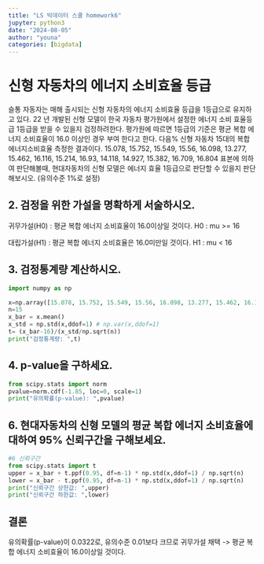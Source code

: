 ```yaml
---
title: "LS 빅데이터 스쿨 homework6"
jupyter: python3
date: "2024-08-05"
author: "youna"
categories: [bigdata] 
---
```

# 신형 자동차의 에너지 소비효율 등급

슬통 자동자는 매해 출시되는 신형 자동차의 에너지 소비효율 등급을 1등급으로 유지하고 있다. 22 년 개발된 신형 모델이 한국 자동차 평가원에서 설정한 에너지 소비 효율등급 1등급을 받을 수 있을지 검정하려한다. 평가원에 따르면 1등급의 기준은 평균 복합 에너지 소비효율이 16.0 이상인 경우 부여 한다고 한다.
다음% 신형 자동차 15대의 복합 에너지소비효율 측정한 결과이다.
15.078, 15.752, 15.549, 15.56, 16.098, 13.277, 15.462, 16.116, 15.214, 16.93, 14.118, 14.927, 15.382, 16.709, 16.804
표본에 의하여 판단해볼때, 현대자동차의 신형 모델은 에너지 효율 1등급으로 판단할 수 있을지 판단해보시오. (유의수준 1%로 설정)

## 2. 검정을 위한 가설을 명확하게 서술하시오.
귀무가설(H0) : 평균 복합 에너지 소비효율이 16.0이상일 것이다.
H0 : mu >= 16

대립가설(H1) : 평균 복합 에너지 소비효율은 16.0미만일 것이다.
H1 : mu < 16

## 3. 검정통계량 계산하시오.
```python
import numpy as np

x=np.array([15.078, 15.752, 15.549, 15.56, 16.098, 13.277, 15.462, 16.116, 15.214, 16.93, 14.118, 14.927, 15.382, 16.709, 16.804])
n=15
x_bar = x.mean()
x_std = np.std(x,ddof=1) # np.var(x,ddof=1)
t= (x_bar-16)/(x_std/np.sqrt(n))
print("검정통계량: ",t)
```


## 4. p-value을 구하세요.
```python
from scipy.stats import norm
pvalue=norm.cdf(-1.85, loc=0, scale=1)
print("유의확률(p-value): ",pvalue)
```

## 6. 현대자동차의 신형 모델의 평균 복합 에너지 소비효율에 대하여 95% 신뢰구간을 구해보세요.
```python
#6 신뢰구간
from scipy.stats import t
upper = x_bar + t.ppf(0.95, df=n-1) * np.std(x,ddof=1) / np.sqrt(n)
lower = x_bar - t.ppf(0.95, df=n-1) * np.std(x,ddof=1) / np.sqrt(n)
print("신뢰구간 상한값: ",upper)
print("신뢰구간 하한값: ",lower)
```

## 결론
유의확률(p-value)이 0.0322로, 유의수준 0.01보다 크므로 귀무가설 채택
-> 평균 복합 에너지 소비효율이 16.0이상일 것이다.
